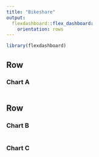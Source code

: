```yaml
---
title: "Bikeshare"
output: 
  flexdashboard::flex_dashboard:
    orientation: rows
---
```


```r
library(flexdashboard)
```

Row
-----------------------------------------------------------------------

### Chart A

```r

```

Row
-----------------------------------------------------------------------

### Chart B

```r

```

### Chart C

```r

```


